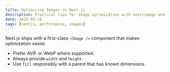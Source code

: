 ```yaml
---
title: Optimizing Images in Next.js
description: Practical tips for image optimization with next/image and modern formats.
date: 2025-09-10
tags: [nextjs, performance, images]
---
```


Next.js ships with a first-class `<Image />` component that makes optimization easier.

- Prefer AVIF or WebP where supported.
- Always provide `width` and `height`.
- Use `fill` responsibly with a parent that has known dimensions.

